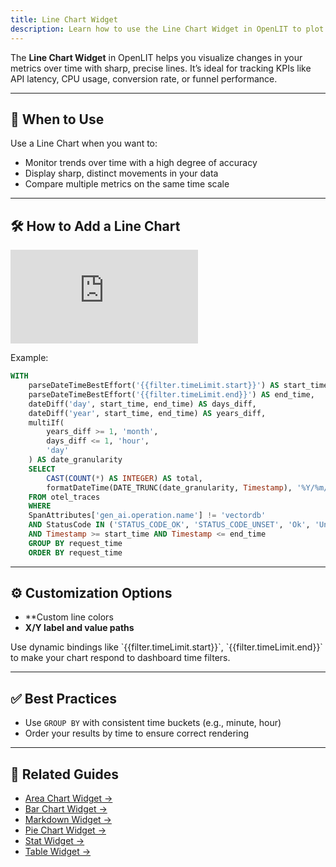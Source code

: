 ```yaml
---
title: Line Chart Widget
description: Learn how to use the Line Chart Widget in OpenLIT to plot precise time series metrics using ClickHouse queries and dynamic bindings.
---
```


The **Line Chart Widget** in OpenLIT helps you visualize changes in your metrics over time with sharp, precise lines. It’s ideal for tracking KPIs like API latency, CPU usage, conversion rate, or funnel performance.

---

## 📌 When to Use

Use a Line Chart when you want to:

- Monitor trends over time with a high degree of accuracy  
- Display sharp, distinct movements in your data  
- Compare multiple metrics on the same time scale  

---

## 🛠️ How to Add a Line Chart

<iframe className="w-full aspect-video" src="https://www.youtube.com/embed/O8vrdaGb8bw?list=PLgErWFh-dyiGp9yUDnnx67wHEeNqzzMXZ" title="How to Use the Line Chart Widget in OpenLIT – Visualize Trends Over Time" frameborder="0" allow="accelerometer; autoplay; clipboard-write; encrypted-media; gyroscope; picture-in-picture; web-share" referrerpolicy="strict-origin-when-cross-origin" allowfullscreen></iframe>

Example:

```sql
WITH
	parseDateTimeBestEffort('{{filter.timeLimit.start}}') AS start_time,
	parseDateTimeBestEffort('{{filter.timeLimit.end}}') AS end_time,
	dateDiff('day', start_time, end_time) AS days_diff,
	dateDiff('year', start_time, end_time) AS years_diff,
	multiIf(
	    years_diff >= 1, 'month',
	    days_diff <= 1, 'hour',
	    'day'
	) AS date_granularity
	SELECT
		CAST(COUNT(*) AS INTEGER) AS total,
		formatDateTime(DATE_TRUNC(date_granularity, Timestamp), '%Y/%m/%d %R') AS request_time
	FROM otel_traces
	WHERE
	SpanAttributes['gen_ai.operation.name'] != 'vectordb'
	AND StatusCode IN ('STATUS_CODE_OK', 'STATUS_CODE_UNSET', 'Ok', 'Unset')
	AND Timestamp >= start_time AND Timestamp <= end_time
	GROUP BY request_time
	ORDER BY request_time
````

---

## ⚙️ Customization Options

* **Custom line colors
* **X/Y label and value paths**

<Tip>
Use dynamic bindings like `{{filter.timeLimit.start}}`, `{{filter.timeLimit.end}}` to make your chart respond to dashboard time filters.
</Tip>

---

## ✅ Best Practices

* Use `GROUP BY` with consistent time buckets (e.g., minute, hour)
* Order your results by time to ensure correct rendering

---

## 🔗 Related Guides

* [Area Chart Widget →](/latest/openlit/dashboards/widgets/area-chart-widget)
* [Bar Chart Widget →](/latest/openlit/dashboards/widgets/bar-chart-widget)
* [Markdown Widget →](/latest/openlit/dashboards/widgets/markdown-widget)
* [Pie Chart Widget →](/latest/openlit/dashboards/widgets/pie-chart-widget)
* [Stat Widget →](/latest/openlit/dashboards/widgets/stat-widget)
* [Table Widget →](/latest/openlit/dashboards/widgets/table-widget)